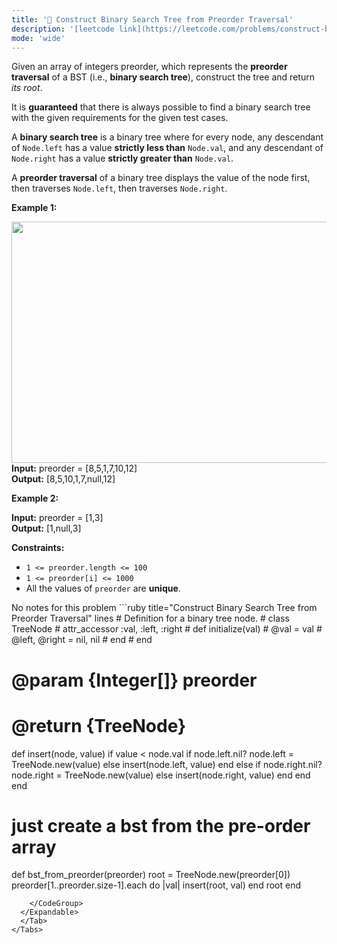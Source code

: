 ```yaml
---
title: '🧀 Construct Binary Search Tree from Preorder Traversal'
description: '[leetcode link](https://leetcode.com/problems/construct-binary-search-tree-from-preorder-traversal/description/)'
mode: 'wide'
---
```

<Tabs>
  <Tab title="Question" icon="circle-question" iconType="regular">
    <Card>
      <p>Given an array of integers preorder, which represents the <strong>preorder traversal</strong> of a BST (i.e., <strong>binary search tree</strong>), construct the tree and return <em>its root</em>.</p>  <p>It is <strong>guaranteed</strong> that there is always possible to find a binary search tree with the given requirements for the given test cases.</p>  <p>A <strong>binary search tree</strong> is a binary tree where for every node, any descendant of <code>Node.left</code> has a value <strong>strictly less than</strong> <code>Node.val</code>, and any descendant of <code>Node.right</code> has a value <strong>strictly greater than</strong> <code>Node.val</code>.</p>  <p>A <strong>preorder traversal</strong> of a binary tree displays the value of the node first, then traverses <code>Node.left</code>, then traverses <code>Node.right</code>.</p>   <p><strong class="example">Example 1:</strong></p> <img alt="" src="https://assets.leetcode.com/uploads/2019/03/06/1266.png" style="height: 386px; width: 590px;" />  <strong>Input:</strong> preorder = [8,5,1,7,10,12] <br/> <strong>Output:</strong> [8,5,10,1,7,null,12]   <p><strong class="example">Example 2:</strong></p>   <strong>Input:</strong> preorder = [1,3] <br/> <strong>Output:</strong> [1,null,3]    <p><strong>Constraints:</strong></p>  <ul>  <li><code>1 &lt;= preorder.length &lt;= 100</code></li>  <li><code>1 &lt;= preorder[i] &lt;= 1000</code></li>  <li>All the values of <code>preorder</code> are <strong>unique</strong>.</li> </ul> 
    </Card>
  </Tab>
  <Tab title="Solution" icon="lightbulb" iconType="regular" >
    <Card>
      No notes for this problem
    </Card>
  <Expandable title="code">
    <CodeGroup dropdown>
```ruby title="Construct Binary Search Tree from Preorder Traversal" lines
# Definition for a binary tree node.
# class TreeNode
#     attr_accessor :val, :left, :right
#     def initialize(val)
#         @val = val
#         @left, @right = nil, nil
#     end
# end

# @param {Integer[]} preorder
# @return {TreeNode}
def insert(node, value)
    if value < node.val
      if node.left.nil?
        node.left = TreeNode.new(value)
      else
        insert(node.left, value)
      end
    else
      if node.right.nil?
        node.right = TreeNode.new(value)
      else
        insert(node.right, value)
      end
    end
end

# just create a bst from the pre-order array
def bst_from_preorder(preorder)
    root = TreeNode.new(preorder[0])
    preorder[1..preorder.size-1].each do |val|
      insert(root, val)
    end
    root
end
```
    </CodeGroup>
  </Expandable>
  </Tab>
</Tabs>